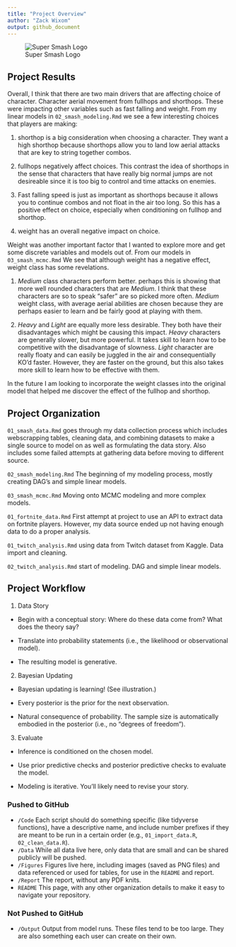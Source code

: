```yaml
---
title: "Project Overview"
author: "Zack Wixom"
output: github_document
---
```


![Super Smash Logo](/Users/zwixom/School/Marketing/Quant Analytics/Repo/zack-wixom/Project/Figures/Smash/super-smash-bros-ultimate.png)

## Project Results

Overall, I think that there are two main drivers that are affecting choice of character. Character aerial movement from fullhops and shorthops. These were impacting other variables such as fast falling and weight. From my linear models in `02_smash_modeling.Rmd` we see a few interesting choices that players are making:

1. shorthop is a big consideration when choosing a character. They want a high shorthop because shorthops allow you to land low aerial attacks that are key to string together combos.

2. fullhops negatively affect choices. This contrast the idea of shorthops in the sense that characters that have really big normal jumps are not desireable since it is too big to control and time attacks on enemies.

3. Fast falling speed is just as important as shorthops because it allows you to continue combos and not float in the air too long. So this has a positive effect on choice, especially when conditioning on fullhop and shorthop. 

4. weight has an overall negative impact on choice.

Weight was another important factor that I wanted to explore more and get some discrete variables and models out of. From our models in `03_smash_mcmc.Rmd` We see that although weight has a negative effect, weight class has some revelations. 

1. *Medium* class characters perform better. perhaps this is showing that more well rounded characters that are *Medium*. I think that these characters are so to speak "safer" are so picked more often. *Medium* weight class, with average aerial abilities are chosen because they are perhaps easier to learn and be fairly good at playing with them. 

2. *Heavy* and *Light* are equally more less desirable. They both have their disadvantages which might be causing this impact. *Heavy* characters are generally slower, but more powerful. It takes skill to learn how to be competitive with the disadvantage of slowness. *Light* character are really floaty and can easily be juggled in the air and consequentially KO'd faster. However, they are faster on the ground, but this also takes more skill to learn how to be effective with them.

In the future I am looking to incorporate the weight classes into the original model that helped me discover the effect of the fullhop and shorthop. 

## Project Organization

`01_smash_data.Rmd` goes through my data collection process which includes webscrapping tables, cleaning data, and combining datasets to make a single source to model on as well as formulating the data story. Also includes some failed attempts at gathering data before moving to different source.

`02_smash_modeling.Rmd` The beginning of my modeling process, mostly creating DAG's and simple linear models.

`03_smash_mcmc.Rmd` Moving onto MCMC modeling and more complex models.

`01_fortnite_data.Rmd` First attempt at project to use an API to extract data on fortnite players. However, my data source ended up not having enough data to do a proper analysis.

`01_twitch_analysis.Rmd` using data from Twitch dataset from Kaggle. Data import and cleaning.

`02_twitch_analysis.Rmd` start of modeling. DAG and simple linear models.



## Project Workflow

1. Data Story

- Begin with a conceptual story: Where do these data come from? What does the theory say?

- Translate into probability statements (i.e., the likelihood or observational model).

- The resulting model is generative.

2. Bayesian Updating

- Bayesian updating is learning! (See illustration.)

- Every posterior is the prior for the next observation.

- Natural consequence of probability.
The sample size is automatically embodied in the posterior (i.e., no “degrees of freedom”).

3. Evaluate

- Inference is conditioned on the chosen model.

- Use prior predictive checks and posterior predictive checks to evaluate the model.

- Modeling is iterative. You’ll likely need to revise your story.

### Pushed to GitHub

* `/Code` Each script should do something specific (like tidyverse functions), have a descriptive name, and include number prefixes if they are meant to be run in a certain order (e.g., `01_import_data.R`, `02_clean_data.R`).
* `/Data` While all data live here, only data that are small and can be shared publicly will be pushed.
* `/Figures` Figures live here, including images (saved as PNG files) and data referenced or used for tables, for use in the `README` and report.
* `/Report` The report, without any PDF knits.
* `README` This page, with any other organization details to make it easy to navigate your repository.

### Not Pushed to GitHub

* `/Output` Output from model runs. These files tend to be too large. They are also something each user can create on their own.

